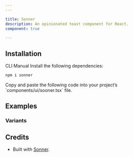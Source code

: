 ```yaml
---
---

title: Sonner
description: An opinionated toast component for React.
component: true

---
```


<ExamplePreview path="sonner/default" />

## Installation

<Tabs defaultValue="cli">

<TabsList>
  <TabsTrigger value="cli">CLI</TabsTrigger>
  <TabsTrigger value="manual">Manual</TabsTrigger>
</TabsList>

<TabsContent value="cli">
  <CliCommands name="sonner" />
</TabsContent>

<TabsContent value="manual">    
<Steps>

<Step>
Install the following dependencies:

```bash
npm i sonner
```

</Step>

<Step>
Copy and paste the following code into your project’s `components/ui/sooner.tsx` file.

<ComponentPreview name="sooner" />

</Step>

</Steps>

</TabsContent>

</Tabs>

## Examples

### Variants

<ExamplePreview path="sonner/variants" />

## Credits

- Built with [Sonner](https://sonner.emilkowal.ski/).
